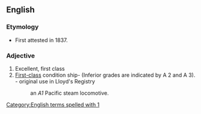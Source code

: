 {{also|a1|A-1}}
==English==

===Etymology===
* First attested in 1837.

===Adjective===
{{en-adj|-}}
# Excellent, first class
# [[first-class|First-class]] condition ship- (Inferior grades are indicated by A 2 and A 3). - original use in Lloyd's Registry
#: an ''A1'' Pacific steam locomotive. 
{{wikipedia|A1}}
[[Category:English terms spelled with 1]]